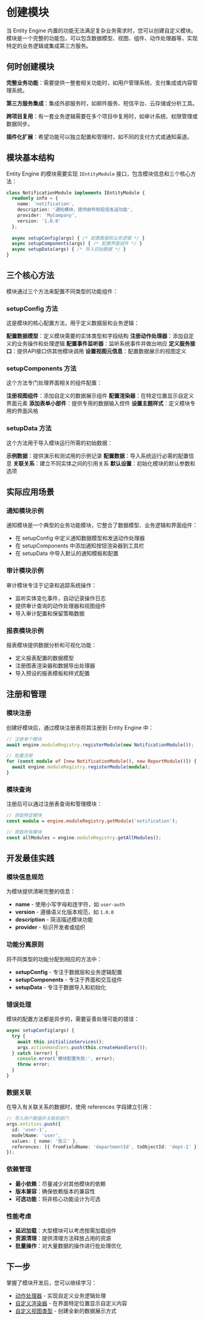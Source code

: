 # 创建模块

当 Entity Engine 内置的功能无法满足复杂业务需求时，您可以创建自定义模块。模块是一个完整的功能包，可以包含数据模型、视图、组件、动作处理器等，实现特定的业务逻辑或集成第三方服务。

## 何时创建模块

**完整业务功能**：需要提供一整套相关功能时，如用户管理系统、支付集成或内容管理系统。

**第三方服务集成**：集成外部服务时，如邮件服务、短信平台、云存储或分析工具。

**跨项目复用**：有一套业务逻辑需要在多个项目中复用时，如审计系统、权限管理或数据同步。

**插件化扩展**：希望功能可以独立配置和管理时，如不同的支付方式或通知渠道。

## 模块基本结构

Entity Engine 的模块需要实现 `IEntityModule` 接口，包含模块信息和三个核心方法：

```typescript
class NotificationModule implements IEntityModule {
  readonly info = {
    name: 'notification',
    description: '通知模块，提供邮件和短信发送功能',
    provider: 'MyCompany',
    version: '1.0.0'
  };
  
  async setupConfig(args) { /* 配置数据和业务逻辑 */ }
  async setupComponents(args) { /* 配置界面组件 */ }
  async setupData(args) { /* 导入初始数据 */ }
}
```

## 三个核心方法

模块通过三个方法来配置不同类型的功能组件：

### setupConfig 方法

这是模块的核心配置方法，用于定义数据层和业务逻辑：

**配置数据模型**：定义模块需要的实体类型和字段结构
**注册动作处理器**：添加自定义的业务操作和处理逻辑
**配置事件监听器**：监听系统事件并做出响应
**定义服务接口**：提供API接口供其他模块调用
**设置视图元信息**：配置数据展示的视图定义

### setupComponents 方法

这个方法专门处理界面相关的组件配置：

**注册视图组件**：添加自定义的数据展示组件
**配置渲染器**：在特定位置显示自定义界面元素
**添加表单小部件**：提供专用的数据输入控件
**设置主题样式**：定义模块专用的界面风格

### setupData 方法

这个方法用于导入模块运行所需的初始数据：

**示例数据**：提供演示和测试用的示例记录
**配置数据**：导入系统运行必需的配置信息
**关联关系**：建立不同实体之间的引用关系
**默认设置**：初始化模块的默认参数和选项

## 实际应用场景

### 通知模块示例

通知模块是一个典型的业务功能模块，它整合了数据模型、业务逻辑和界面组件：

- 在 setupConfig 中定义通知数据模型和发送动作处理器
- 在 setupComponents 中添加通知按钮渲染器到工具栏
- 在 setupData 中导入默认的通知模板和配置

### 审计模块示例

审计模块专注于记录和追踪系统操作：

- 监听实体变化事件，自动记录操作日志
- 提供审计查询的动作处理器和视图组件
- 导入审计配置和保留策略数据

### 报表模块示例

报表模块提供数据分析和可视化功能：

- 定义报表配置的数据模型
- 注册图表渲染器和数据导出处理器
- 导入预设的报表模板和样式配置

## 注册和管理

### 模块注册

创建好模块后，通过模块注册表将其注册到 Entity Engine 中：

```typescript
// 注册单个模块
await engine.moduleRegistry.registerModule(new NotificationModule());

// 批量注册
for (const module of [new NotificationModule(), new ReportModule()]) {
  await engine.moduleRegistry.registerModule(module);
}
```

### 模块查询

注册后可以通过注册表查询和管理模块：

```typescript
// 获取特定模块
const module = engine.moduleRegistry.getModule('notification');

// 获取所有模块
const allModules = engine.moduleRegistry.getAllModules();
```

## 开发最佳实践

### 模块信息规范

为模块提供清晰完整的信息：

- **name** - 使用小写字母和连字符，如 `user-auth`
- **version** - 遵循语义化版本规范，如 `1.0.0`  
- **description** - 简洁描述模块功能
- **provider** - 标识开发者或组织

### 功能分离原则

将不同类型的功能分配到相应的方法中：

- **setupConfig** - 专注于数据层和业务逻辑配置
- **setupComponents** - 专注于界面和交互组件
- **setupData** - 专注于数据导入和初始化

### 错误处理

模块的配置方法都是异步的，需要妥善处理可能的错误：

```typescript
async setupConfig(args) {
  try {
    await this.initializeServices();
    args.actionHandlers.push(this.createHandlers());
  } catch (error) {
    console.error('模块配置失败:', error);
    throw error;
  }
}
```

### 数据关联

在导入有关联关系的数据时，使用 references 字段建立引用：

```typescript
// 导入用户数据并关联到部门
args.entities.push({
  id: 'user-1',
  modelName: 'user',
  values: { name: '张三' },
  references: [{ fromFieldName: 'departmentId', toObjectId: 'dept-1' }]
});
```

### 依赖管理

- **最小依赖**：尽量减少对其他模块的依赖
- **版本兼容**：确保依赖版本的兼容性
- **可选功能**：将非核心功能设计为可选

### 性能考虑

- **延迟加载**：大型模块可以考虑按需加载组件
- **资源清理**：提供清理方法释放占用的资源
- **批量操作**：对大量数据的操作进行批处理优化

## 下一步

掌握了模块开发后，您可以继续学习：

- [动作处理器](./action-handlers) - 实现自定义业务逻辑处理
- [自定义渲染器](./renderers) - 在界面特定位置显示自定义内容
- [自定义视图类型](./view-types) - 创建全新的数据展示方式